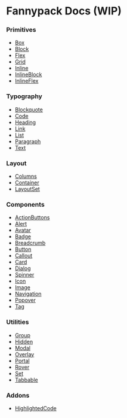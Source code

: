 # Fannypack Docs (WIP)

### Primitives

- [Box](/primitives/box)
- [Block](/primitives/block)
- [Flex](/primitives/flex)
- [Grid](/primitives/grid)
- [Inline](/primitives/inline)
- [InlineBlock](/primitives/inlineblock)
- [InlineFlex](/primitives/inlineflex)

### Typography

- [Blockquote](/typography/blockquote)
- [Code](/typography/code)
- [Heading](/typography/heading)
- [Link](/typography/link)
- [List](/typography/list)
- [Paragraph](/typography/paragraph)
- [Text](/typography/text)

### Layout

- [Columns](/layout/columns)
- [Container](/layout/container)
- [LayoutSet](/layout/layoutset)

### Components

- [ActionButtons](/components/actionbuttons)
- [Alert](/components/alert)
- [Avatar](/components/avatar)
- [Badge](/components/badge)
- [Breadcrumb](/components/breadcrumb)
- [Button](/components/button)
- [Callout](/components/callout)
- [Card](/components/card)
- [Dialog](/components/dialog)
- [Spinner](/components/spinner)
- [Icon](/components/icon)
- [Image](/components/image)
- [Navigation](/components/navigation)
- [Popover](/components/popover)
- [Tag](/components/tag)

### Utilities

- [Group](/utilities/group)
- [Hidden](/utilities/hidden)
- [Modal](/utilities/modal)
- [Overlay](/utilities/overlay)
- [Portal](/utilities/portal)
- [Rover](/utilities/rover)
- [Set](/utilities/set)
- [Tabbable](/utilities/tabbable)

### Addons

- [HighlightedCode](/addons/highlightedcode)
